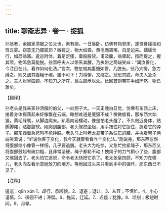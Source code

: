 ```yaml
---
---
---
```

title: 聊斋志异 · 卷一 · 捉狐
---

孙翁者，余姻家清服之伯父也，素有胆。一日昼卧，仿佛有物登床，遂觉身摇摇如驾云雾。窃意无乃魇狐耶？微窥之，物大如猫，黄毛而碧嘴，自足边来。蠕蠕伏行，如恐翁寤。逡巡附体，着足足痿，着股股软。甫及腹，翁骤起，按而捉之，握其项。物鸣急莫能脱。翁亟呼夫人以带系其腰，乃执带之两端笑曰：“闻汝善化，今注目在此，看作如何化法。”言次，物忽缩其腹细如管，几脱去。翁乃大愕，急力缚之，则又鼓其腹粗于碗，坚不可下！力稍懈，又缩之。翁恐其脱，命夫人急杀之。夫人张皇四顾，不知刀之所在，翁左顾示以处。比回首则带在手如环然，物已渺矣。

【翻译】

孙老头是我亲家孙清服的伯父，一向胆子大。一天正睡白日觉，仿佛有东西上床，接着身体摇荡起来好像飘在云端。暗想难道是魇狐不成？微微偷看，那东西大如猫，黄毛绿嘴，从脚边爬来。趴着向前蠕动，像是怕老头醒了。不久贴近身体，贴脚脚瘫，贴腚腚软。刚爬到腹部，老头骤然坐起，用手按住将它捉住，握着它的脖子。那东西着急悲鸣不能挣脱。老头马上叫老太拿带子系住它的腰，并执着带子两端笑着说：“听说你善于变化，我今天就要看看咋个变化法。”刚说完，那东西忽然将腹部缩小像管一样细，几乎要逃脱。老头大为吃惊，又急忙拉紧绳子，那东西又将腹部鼓起有碗口粗，且非常坚硬，绳子都勒不动！拽绳子的力气稍小了些，腹部又缩回去了。老头怕它逃脱，命令老太快把它杀了。老太张皇四顾，不知刀在哪儿，老头向左看示意她放刀的地方。等他回过头来只看到手中的强环，那东西已不见了。

【注释】

逡巡：qūn xún 1、却行，恭顺貌。2、退避；退让。3、从容；不慌忙。4、小心谨慎。5、徘徊不进；滞留。6、拖延，迁延。7、迟疑；犹豫。8、顷刻；极短时间。9、月晕。